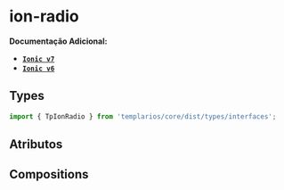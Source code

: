 
<Meta of={radioStories} />

# ion-radio

**Documentação Adicional:**

- **[`Ionic v7`](https://ionicframework.com/docs/api/radio)**
- **[`Ionic v6`](https://ionicframework.com/docs/v6/api/radio)**

## Types

```ts
import { TpIonRadio } from 'templarios/core/dist/types/interfaces';
```

## Atributos

<Canvas of={radioStories.Default} />
<Controls of={radioStories.Default} />

## Compositions

<Canvas of={radioTextStories.Text} />
<Controls of={radioTextStories.Text} />
